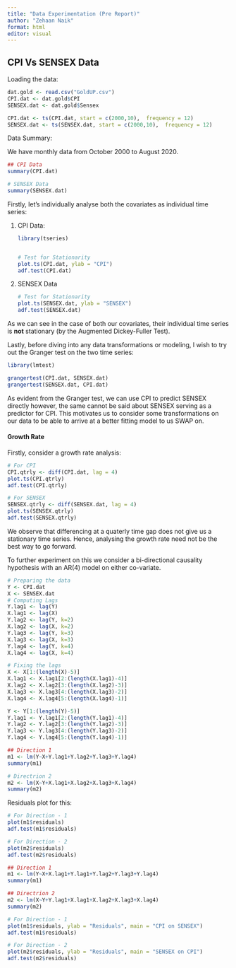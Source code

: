 ```yaml
---
title: "Data Experimentation (Pre Report)"
author: "Zehaan Naik"
format: html
editor: visual
---
```


## CPI Vs SENSEX Data

Loading the data:

```r
dat.gold <- read.csv("GoldUP.csv")
CPI.dat <- dat.gold$CPI
SENSEX.dat <- dat.gold$Sensex

CPI.dat <- ts(CPI.dat, start = c(2000,10),  frequency = 12)
SENSEX.dat <- ts(SENSEX.dat, start = c(2000,10),  frequency = 12)
```

Data Summary:

We have monthly data from October 2000 to August 2020.

```r
## CPI Data
summary(CPI.dat)

# SENSEX Data
summary(SENSEX.dat)
```

Firstly, let's individually analyse both the covariates as individual time series:

1.  CPI Data:

    ```r

    library(tseries)


    # Test for Stationarity
    plot.ts(CPI.dat, ylab = "CPI")
    adf.test(CPI.dat)
    ```

2.  SENSEX Data

    ```r

    # Test for Stationarity
    plot.ts(SENSEX.dat, ylab = "SENSEX")
    adf.test(SENSEX.dat)
    ```

As we can see in the case of both our covariates, their individual time series is **not** stationary (by the Augmented Dickey-Fuller Test).

Lastly, before diving into any data transformations or modeling, I wish to try out the Granger test on the two time series:

```r
library(lmtest)

grangertest(CPI.dat, SENSEX.dat)
grangertest(SENSEX.dat, CPI.dat)
```

As evident from the Granger test, we can use CPI to predict SENSEX directly however, the same cannot be said about SENSEX serving as a predictor for CPI. This motivates us to consider some transformations on our data to be able to arrive at a better fitting model to us SWAP on.

#### Growth Rate

Firstly, consider a growth rate analysis:

```r

# For CPI
CPI.qtrly <- diff(CPI.dat, lag = 4)
plot.ts(CPI.qtrly)
adf.test(CPI.qtrly)

# For SENSEX
SENSEX.qtrly <- diff(SENSEX.dat, lag = 4)
plot.ts(SENSEX.qtrly)
adf.test(SENSEX.qtrly)
```

We observe that differencing at a quaterly time gap does not give us a stationary time series. Hence, analysing the growth rate need not be the best way to go forward.

To further experiment on this we consider a bi-directional causality hypothesis with an AR(4) model on either co-variate.

```r

# Preparing the data
Y <- CPI.dat
X <- SENSEX.dat
# Computing Lags
Y.lag1 <- lag(Y)
X.lag1 <- lag(X)
Y.lag2 <- lag(Y, k=2)
X.lag2 <- lag(X, k=2)
Y.lag3 <- lag(Y, k=3)
X.lag3 <- lag(X, k=3)
Y.lag4 <- lag(Y, k=4)
X.lag4 <- lag(X, k=4)

# Fixing the lags
X <- X[1:(length(X)-5)]
X.lag1 <- X.lag1[2:(length(X.lag1)-4)]
X.lag2 <- X.lag2[3:(length(X.lag2)-3)]
X.lag3 <- X.lag3[4:(length(X.lag3)-2)]
X.lag4 <- X.lag4[5:(length(X.lag4)-1)]

Y <- Y[1:(length(Y)-5)]
Y.lag1 <- Y.lag1[2:(length(Y.lag1)-4)]
Y.lag2 <- Y.lag2[3:(length(Y.lag2)-3)]
Y.lag3 <- Y.lag3[4:(length(Y.lag3)-2)]
Y.lag4 <- Y.lag4[5:(length(Y.lag4)-1)]

## Direction 1 
m1 <- lm(Y~X+Y.lag1+Y.lag2+Y.lag3+Y.lag4)
summary(m1)

# Directrion 2
m2 <- lm(X~Y+X.lag1+X.lag2+X.lag3+X.lag4)
summary(m2)
```

Residuals plot for this:\

```r
# For Direction - 1
plot(m1$residuals)
adf.test(m1$residuals)

# For Direction - 2
plot(m2$residuals)
adf.test(m2$residuals)
```

```r

## Direction 1 
m1 <- lm(Y~X+X.lag1+Y.lag1+Y.lag2+Y.lag3+Y.lag4)
summary(m1)

## Directrion 2
m2 <- lm(X~Y+Y.lag1+X.lag1+X.lag2+X.lag3+X.lag4)
summary(m2)


```

```r

# For Direction - 1
plot(m1$residuals, ylab = "Residuals", main = "CPI on SENSEX")
adf.test(m1$residuals)

# For Direction - 2
plot(m2$residuals, ylab = "Residuals", main = "SENSEX on CPI")
adf.test(m2$residuals)
```
